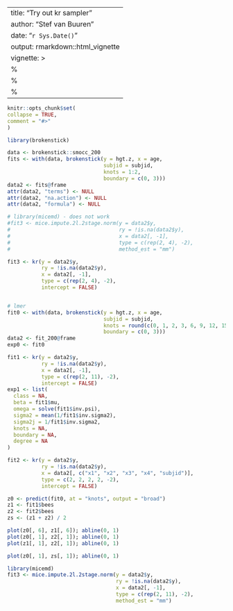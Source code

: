 ---
title: "Try out kr sampler"
author: "Stef van Buuren"
date: "`r Sys.Date()`"
output: rmarkdown::html_vignette
vignette: >
%\VignetteIndexEntry{kr sampler}
  %\VignetteEngine{knitr::rmarkdown}
  %\VignetteEncoding{UTF-8}
  ---
  
  ```r
  knitr::opts_chunk$set(
  collapse = TRUE,
  comment = "#>"
  )
  ```
  
  
  ```r
  library(brokenstick)
```


```r
data <- brokenstick::smocc_200
fits <- with(data, brokenstick(y = hgt.z, x = age, 
                               subjid = subjid, 
                               knots = 1:2,
                               boundary = c(0, 3)))
data2 <- fits@frame
attr(data2, "terms") <- NULL
attr(data2, "na.action") <- NULL
attr(data2, "formula") <- NULL

# library(micemd) - does not work
#fit3 <- mice.impute.2l.2stage.norm(y = data2$y, 
#                                   ry = !is.na(data2$y),
#                                   x = data2[, -1],
#                                   type = c(rep(2, 4), -2),
#                                   method_est = "mm")

fit3 <- kr(y = data2$y,
           ry = !is.na(data2$y),
           x = data2[, -1],
           type = c(rep(2, 4), -2),
           intercept = FALSE)


# lmer
fit0 <- with(data, brokenstick(y = hgt.z, x = age, 
                               subjid = subjid, 
                               knots = round(c(0, 1, 2, 3, 6, 9, 12, 15, 18, 24) / 12, 4),
                               boundary = c(0, 3)))
data2 <- fit_200@frame
exp0 <- fit0

```


```r
fit1 <- kr(y = data2$y, 
           ry = !is.na(data2$y), 
           x = data2[, -1], 
           type = c(rep(2, 11), -2),
           intercept = FALSE)
exp1 <- list(
  class = NA,
  beta = fit1$mu,
  omega = solve(fit1$inv.psi),
  sigma2 = mean(1/fit1$inv.sigma2),
  sigma2j = 1/fit1$inv.sigma2,
  knots = NA,
  boundary = NA,
  degree = NA
)

fit2 <- kr(y = data2$y, 
           ry = !is.na(data2$y), 
           x = data2[, c("x1", "x2", "x3", "x4", "subjid")], 
           type = c(2, 2, 2, 2, -2),
           intercept = FALSE)
```

```r
z0 <- predict(fit0, at = "knots", output = "broad")
z1 <- fit1$bees
z2 <- fit2$bees
zs <- (z1 + z2) / 2

plot(z0[, 6], z1[, 6]); abline(0, 1)
plot(z0[, 1], z2[, 1]); abline(0, 1)
plot(z1[, 1], z2[, 1]); abline(0, 1)

plot(z0[, 1], zs[, 1]); abline(0, 1)
```

```r
library(micemd)
fit3 <- mice.impute.2l.2stage.norm(y = data2$y, 
                                   ry = !is.na(data2$y), 
                                   x = data2[, -1], 
                                   type = c(rep(2, 11), -2),
                                   method_est = "mm")

```

